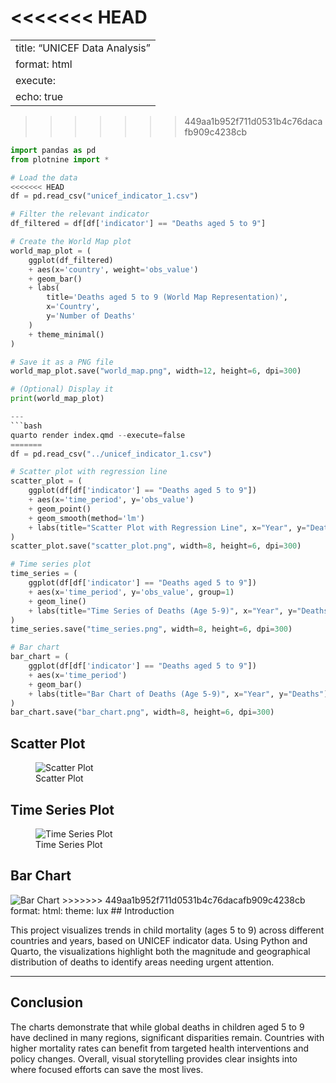<<<<<<< HEAD
=======
---
title: "UNICEF Data Analysis"
format: html
execute:
  echo: true
---

>>>>>>> 449aa1b952f711d0531b4c76dacafb909c4238cb
```python
import pandas as pd
from plotnine import *

# Load the data
<<<<<<< HEAD
df = pd.read_csv("unicef_indicator_1.csv")

# Filter the relevant indicator
df_filtered = df[df['indicator'] == "Deaths aged 5 to 9"]

# Create the World Map plot
world_map_plot = (
    ggplot(df_filtered)
    + aes(x='country', weight='obs_value')
    + geom_bar()
    + labs(
        title='Deaths aged 5 to 9 (World Map Representation)',
        x='Country',
        y='Number of Deaths'
    )
    + theme_minimal()
)

# Save it as a PNG file
world_map_plot.save("world_map.png", width=12, height=6, dpi=300)

# (Optional) Display it
print(world_map_plot)

---
```bash
quarto render index.qmd --execute=false
=======
df = pd.read_csv("../unicef_indicator_1.csv")

# Scatter plot with regression line
scatter_plot = (
    ggplot(df[df['indicator'] == "Deaths aged 5 to 9"])
    + aes(x='time_period', y='obs_value')
    + geom_point()
    + geom_smooth(method='lm')
    + labs(title="Scatter Plot with Regression Line", x="Year", y="Deaths")
)
scatter_plot.save("scatter_plot.png", width=8, height=6, dpi=300)

# Time series plot
time_series = (
    ggplot(df[df['indicator'] == "Deaths aged 5 to 9"])
    + aes(x='time_period', y='obs_value', group=1)
    + geom_line()
    + labs(title="Time Series of Deaths (Age 5-9)", x="Year", y="Deaths")
)
time_series.save("time_series.png", width=8, height=6, dpi=300)

# Bar chart
bar_chart = (
    ggplot(df[df['indicator'] == "Deaths aged 5 to 9"])
    + aes(x='time_period')
    + geom_bar()
    + labs(title="Bar Chart of Deaths (Age 5-9)", x="Year", y="Deaths")
)
bar_chart.save("bar_chart.png", width=8, height=6, dpi=300)
```
## Scatter Plot
![Scatter Plot](scatter_plot.png)

## Time Series Plot
![Time Series Plot](time_series.png)

## Bar Chart
![Bar Chart](bar_chart.png)
>>>>>>> 449aa1b952f711d0531b4c76dacafb909c4238cb
format:
  html:
    theme: lux
## Introduction

This project visualizes trends in child mortality (ages 5 to 9) across different countries and years, based on UNICEF indicator data. Using Python and Quarto, the visualizations highlight both the magnitude and geographical distribution of deaths to identify areas needing urgent attention.

---

## Conclusion

The charts demonstrate that while global deaths in children aged 5 to 9 have declined in many regions, significant disparities remain. Countries with higher mortality rates can benefit from targeted health interventions and policy changes. Overall, visual storytelling provides clear insights into where focused efforts can save the most lives.

